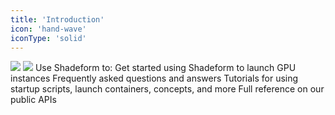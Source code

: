 ```yaml
---
title: 'Introduction'
icon: 'hand-wave'
iconType: 'solid'
---
```

<img className="block h-32 dark:hidden" src="/logo/light-shadeform.svg" />

<img className="hidden h-32 dark:block" src="/logo/dark-shadeform.svg" />
Use Shadeform to:
<Steps>
  <Step title="View availability, pricing, and specs for GPU instances across cloud providers"></Step>
  <Step title="Launch and manage GPU instances across cloud providers with a unified UI and API"></Step>
  <Step title="Leverage many clouds without wrangling with account management and billing"></Step>
  <Step title="Ensure you can always get a GPU with Shadeform's aggregated availability"></Step>
</Steps>

<CardGroup cols={2}>
  <Card title="Quickstart" icon="bolt" href="/getting-started/quickstart">
    Get started using Shadeform to launch GPU instances
  </Card>
  <Card title="FAQ" icon="question" href="/getting-started/faq">
    Frequently asked questions and answers
  </Card>
  <Card title="Tutorial Library" icon="book" href="/guides/tutoriallibrary">
    Tutorials for using startup scripts, launch containers, concepts, and more
  </Card>
  <Card title="API Documentation" icon="code" href="/api-reference/endpoint/instancestypes">
    Full reference on our public APIs
  </Card>
</CardGroup>
